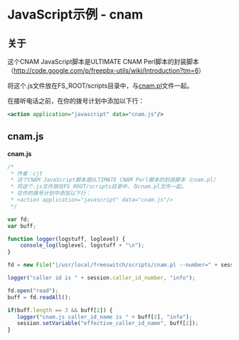 # JavaScript示例 - cnam

## 关于

这个CNAM JavaScript脚本是ULTIMATE CNAM Perl脚本的封装脚本（<http://code.google.com/p/freepbx-utils/wiki/Introduction?tm=6>）

将这个.js文件放在FS\_ROOT/scripts目录中，与[cnam.pl](http://cnam.pl)文件一起。

在接听电话之前，在你的拨号计划中添加以下行：

```xml
<action application="javascript" data="cnam.js"/>
```

## cnam.js

**cnam.js**

```js
/*
 * 作者：cjt
 * 这个CNAM JavaScript脚本是ULTIMATE CNAM Perl脚本的封装脚本（cnam.pl）
 * 将这个.js文件放在FS_ROOT/scripts目录中，与cnam.pl文件一起。
 * 在你的拨号计划中添加以下行：
 * <action application="javascript" data="cnam.js"/>
 */

var fd;
var buff;

function logger(logstuff, loglevel) {
    console_log(loglevel, logstuff + "\n");
}

fd = new File("|/usr/local/freeswitch/scripts/cnam.pl --number=" + session.caller_id_number)

logger("caller id is " + session.caller_id_number, "info");

fd.open("read");
buff = fd.readAll();

if(buff.length == 3 && buff[2]) {
   logger("cnam.js caller_id_name is " + buff[2], "info");
   session.setVariable("effective_caller_id_name", buff[2]);
}
```